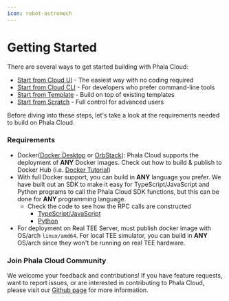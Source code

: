 ```yaml
---
icon: robot-astromech
---
```


# Getting Started

There are several ways to get started building with Phala Cloud:

* [Start from Cloud UI](start-from-cloud-ui.md) - The easiest way with no coding required
* [Start from Cloud CLI](start-from-cloud-cli.md) - For developers who prefer command-line tools
* [Start from Template](start-from-template.md) - Build on top of existing templates
* [Start from Scratch](start-from-scratch.md) - Full control for advanced users

Before diving into these steps, let's take a look at the requirements needed to build on Phala Cloud.

### Requirements

* Docker([Docker Desktop](https://www.docker.com/products/docker-desktop/) or [OrbStack](https://orbstack.dev/)): Phala Cloud supports the deployment of **ANY** Docker images. Check out how to build & publish to Docker Hub (i.e. [Docker Tutorial](https://docs.docker.com/get-started/introduction/build-and-push-first-image/))
* With full Docker support, you can build in **ANY** language you prefer. We have built out an SDK to make it easy for TypeScript/JavaScript and Python programs to call the Phala Cloud SDK functions, but this can be done for **ANY** programming language.
  * Check the code to see how the RPC calls are constructed
    * [TypeScript/JavaScript](https://github.com/Leechael/tappd-simulator/blob/main/sdk/js/src/index.ts)
    * [Python](https://github.com/Leechael/tappd-simulator/blob/main/sdk/python/src/dstack_sdk/client.py)
* For deployment on Real TEE Server, must publish docker image with OS/arch `linux/amd64`. For local TEE simulator, you can build in **ANY** OS/arch since they won't be running on real TEE hardware.

### Join Phala Cloud Community

We welcome your feedback and contributions! If you have feature requests, want to report issues, or are interested in contributing to Phala Cloud, please visit our [Github page](https://github.com/Phala-Network/phala-cloud-community) for more information.
